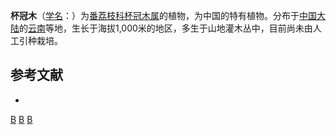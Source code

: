 {{Speciesbox
| taxon = Cyathostemma yunnanense
| binomial_authority = Hu
}}

'''杯冠木'''（[[学名|学名]]：{{lang|la|''Cyathostemma yunnanense''}}）为[[番荔枝科|番荔枝科]][[杯冠木属|杯冠木属]]的植物，为中国的特有植物。分布于[[中国大陆|中国大陆]]的[[云南|云南]]等地，生长于海拔1,000米的地区，多生于山地灌木丛中，目前尚未由人工引种栽培。

== 参考文献 ==
<div class="references-small">
* {{cite web| url =http://www.bioinfo.cn/db05/KmzwSpecies.php?action=view&id=140| title =杯冠木| work =《中国高等植物数据库全库》| publisher =中国科学院微生物研究所| author =昆明植物研究所| accessdate =2009-02-20| deadurl =yes| archiveurl =https://web.archive.org/web/20160305105904/http://www.bioinfo.cn/db05/KmzwSpecies.php?action=view&id=140| archivedate =2016-03-05}}
</div>
{{Taxonbar|from=Q11102707}}

[[Category:杯冠木属|B]]
[[Category:中国特有植物|B]]
[[Category:云南植物|B]]


{{植物小作品}}